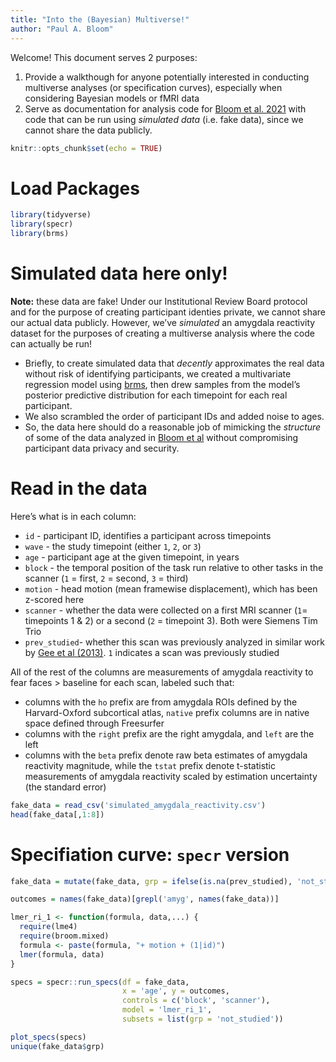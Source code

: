 ```yaml
---
title: "Into the (Bayesian) Multiverse!"
author: "Paul A. Bloom"
---
```


Welcome! This document serves 2 purposes:

1. Provide a walkthough for anyone potentially interested in conducting multiverse analyses (or specification curves), especially when considering Bayesian models or fMRI data
2. Serve as documentation for analysis code for [Bloom et al. 2021](https://osf.io/) with code that can  be run using *simulated data* (i.e. fake data), since we cannot share the data publicly.  


```r
knitr::opts_chunk$set(echo = TRUE) 
```



# Load Packages

```r
library(tidyverse)
library(specr)
library(brms)
```


# Simulated data here only!

**Note:** these data are fake! Under our Institutional Review Board protocol and for the purpose of creating participant identies private, we cannot share our actual data publicly. However, we've *simulated* an amygdala reactivity dataset for the purposes of creating a multiverse analysis where the code can actually be run!

* Briefly, to create simulated data that *decently* approximates the real data without risk of identifying participants, we created a multivariate regression model using [brms](https://github.com/paul-buerkner/brms), then drew samples from the model's posterior predictive distribution for each timepoint for each real participant. 
* We also scrambled the order of participant IDs and added noise to ages. 
* So, the data here should do a reasonable job of mimicking the *structure* of some of the data analyzed in [Bloom et al](https://osf.io/) without compromising participant data privacy and security. 

# Read in the data

Here's what is in each column:

* `id` - participant ID, identifies a participant across timepoints
* `wave` - the study timepoint (either `1`, `2`, or `3`)
* `age` - participant age at the given timepoint, in years
* `block` - the temporal position of the task run relative to other tasks in the scanner (`1` = first, `2` = second, `3` = third)
* `motion` - head motion (mean framewise displacement), which has been z-scored here
* `scanner` - whether the data were collected on a first MRI scanner (`1`= timepoints 1 & 2) or a second (`2` = timepoint 3). Both were Siemens Tim Trio
* `prev_studied`- whether this scan was previously analyzed in similar work by [Gee et al (2013)](https://www.jneurosci.org/content/33/10/4584). `1` indicates a scan was previously studied

All of the rest of the columns are measurements of amygdala reactivity to fear faces > baseline for each scan, labeled such that:

* columns with the `ho` prefix are from amygdala ROIs defined by the Harvard-Oxford subcortical atlas, `native` prefix columns are in native space defined through Freesurfer
* columns with the `right` prefix are the right amygdala, and `left` are the left
* columns with the `beta` prefix denote raw beta estimates of amygdala reactivity magnitude, while the `tstat` prefix denote t-statistic measurements of amygdala reactivity scaled by estimation uncertainty (the standard error)



```r
fake_data = read_csv('simulated_amygdala_reactivity.csv')
head(fake_data[,1:8])
```
# Specifiation curve: `specr` version

```r

fake_data = mutate(fake_data, grp = ifelse(is.na(prev_studied), 'not_studied', 'prev_studied'))

outcomes = names(fake_data)[grepl('amyg', names(fake_data))]

lmer_ri_1 <- function(formula, data,...) {
  require(lme4)
  require(broom.mixed)
  formula <- paste(formula, "+ motion + (1|id)")
  lmer(formula, data)
}

specs = specr::run_specs(df = fake_data,
                         x = 'age', y = outcomes, 
                         controls = c('block', 'scanner'),
                         model = 'lmer_ri_1',
                         subsets = list(grp = 'not_studied'))

plot_specs(specs)
unique(fake_data$grp)
```
